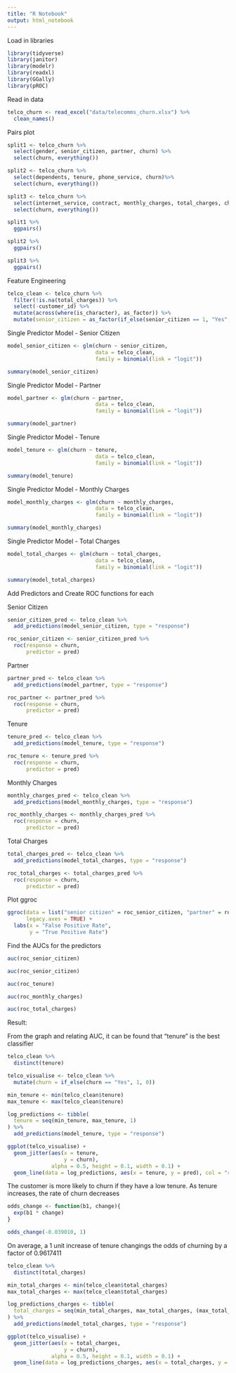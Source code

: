 ```yaml
---
title: "R Notebook"
output: html_notebook
---
```


Load in libraries
```r
library(tidyverse)
library(janitor)
library(modelr)
library(readxl)
library(GGally)
library(pROC)
```


Read in data
```r
telco_churn <- read_excel("data/telecomms_churn.xlsx") %>% 
  clean_names()
```


Pairs plot
```r
split1 <- telco_churn %>%
  select(gender, senior_citizen, partner, churn) %>% 
  select(churn, everything())

split2 <- telco_churn %>%
  select(dependents, tenure, phone_service, churn)%>% 
  select(churn, everything())

split3 <- telco_churn %>%
  select(internet_service, contract, monthly_charges, total_charges, churn)%>% 
  select(churn, everything())
```


```r
split1 %>% 
  ggpairs()

split2 %>% 
  ggpairs()

split3 %>% 
  ggpairs()
```


Feature Engineering
```r
telco_clean <- telco_churn %>%
  filter(!is.na(total_charges)) %>% 
  select(-customer_id) %>% 
  mutate(across(where(is_character), as_factor)) %>%
  mutate(senior_citizen = as_factor(if_else(senior_citizen == 1, "Yes", "No")))
```

Single Predictor Model - Senior Citizen
```r
model_senior_citizen <- glm(churn ~ senior_citizen,
                            data = telco_clean,
                            family = binomial(link = "logit"))

summary(model_senior_citizen)
```


Single Predictor Model - Partner
```r
model_partner <- glm(churn ~ partner,
                            data = telco_clean,
                            family = binomial(link = "logit"))

summary(model_partner)
```


Single Predictor Model - Tenure
```r
model_tenure <- glm(churn ~ tenure,
                            data = telco_clean,
                            family = binomial(link = "logit"))

summary(model_tenure)
```


Single Predictor Model - Monthly Charges
```r
model_monthly_charges <- glm(churn ~ monthly_charges,
                            data = telco_clean,
                            family = binomial(link = "logit"))

summary(model_monthly_charges)
```


Single Predictor Model - Total Charges
```r
model_total_charges <- glm(churn ~ total_charges,
                            data = telco_clean,
                            family = binomial(link = "logit"))

summary(model_total_charges)
```


Add Predictors and Create ROC functions for each

Senior Citizen
```r
senior_citizen_pred <- telco_clean %>% 
  add_predictions(model_senior_citizen, type = "response")

roc_senior_citizen <- senior_citizen_pred %>% 
  roc(response = churn,
      predictor = pred)
```


Partner
```r
partner_pred <- telco_clean %>% 
  add_predictions(model_partner, type = "response")

roc_partner <- partner_pred %>% 
  roc(response = churn,
      predictor = pred)
```


Tenure
```r
tenure_pred <- telco_clean %>% 
  add_predictions(model_tenure, type = "response")

roc_tenure <- tenure_pred %>% 
  roc(response = churn,
      predictor = pred)
```


Monthly Charges
```r
monthly_charges_pred <- telco_clean %>% 
  add_predictions(model_monthly_charges, type = "response")

roc_monthly_charges <- monthly_charges_pred %>% 
  roc(response = churn,
      predictor = pred)
```


Total Charges
```r
total_charges_pred <- telco_clean %>% 
  add_predictions(model_total_charges, type = "response")

roc_total_charges <- total_charges_pred %>% 
  roc(response = churn,
      predictor = pred)
```


Plot ggroc
```r
ggroc(data = list("senior citizen" = roc_senior_citizen, "partner" = roc_partner, "tenure" = roc_tenure, "monthly charges" = roc_monthly_charges, "total charges" = roc_total_charges),
      legacy.axes = TRUE) +
  labs(x = "False Positive Rate",
       y = "True Positive Rate")
```

Find the AUCs for the predictors
```r
auc(roc_senior_citizen)

auc(roc_senior_citizen)

auc(roc_tenure)

auc(roc_monthly_charges)

auc(roc_total_charges)
```

Result:

From the graph and relating AUC, it can be found that "tenure" is the best classifier


```r
telco_clean %>% 
  distinct(tenure)
```


```r
telco_visualise <- telco_clean %>%
  mutate(churn = if_else(churn == "Yes", 1, 0))
```


```r
min_tenure <- min(telco_clean$tenure)
max_tenure <- max(telco_clean$tenure)

log_predictions <- tibble(
  tenure = seq(min_tenure, max_tenure, 1)
) %>% 
  add_predictions(model_tenure, type = "response")

ggplot(telco_visualise) +
  geom_jitter(aes(x = tenure,
                  y = churn),
              alpha = 0.5, height = 0.1, width = 0.1) +
  geom_line(data = log_predictions, aes(x = tenure, y = pred), col = "red")
```

The customer is more likely to churn if they have a low tenure. As tenure increases, the rate of churn decreases

```r
odds_change <- function(b1, change){
  exp(b1 * change)
}

odds_change(-0.039010, 1)
```
On average, a 1 unit increase of tenure changings the odds of churning by a factor of 0.9617411


```r
telco_clean %>% 
  distinct(total_charges)
```


```r
min_total_charges <- min(telco_clean$total_charges)
max_total_charges <- max(telco_clean$total_charges)

log_predictions_charges <- tibble(
  total_charges = seq(min_total_charges, max_total_charges, (max_total_charges - min_total_charges) / 6500)
) %>% 
  add_predictions(model_total_charges, type = "response")

ggplot(telco_visualise) +
  geom_jitter(aes(x = total_charges,
                  y = churn),
              alpha = 0.5, height = 0.1, width = 0.1) +
  geom_line(data = log_predictions_charges, aes(x = total_charges, y = pred), col = "red")
```












